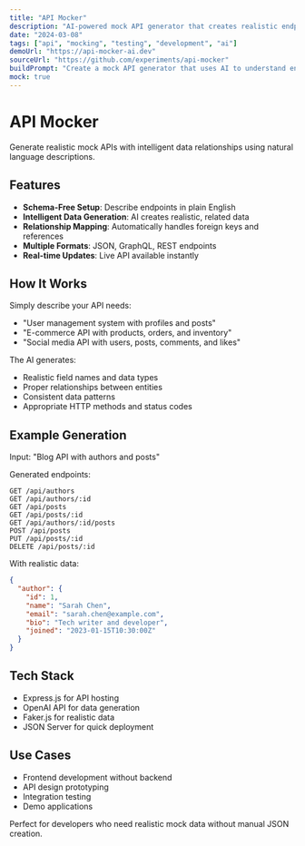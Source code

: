 ```yaml
---
title: "API Mocker"
description: "AI-powered mock API generator that creates realistic endpoints with smart data generation based on schema descriptions"
date: "2024-03-08"
tags: ["api", "mocking", "testing", "development", "ai"]
demoUrl: "https://api-mocker-ai.dev"
sourceUrl: "https://github.com/experiments/api-mocker"
buildPrompt: "Create a mock API generator that uses AI to understand endpoint descriptions and generate realistic JSON responses with proper relationships and data types"
mock: true
---
```


# API Mocker

Generate realistic mock APIs with intelligent data relationships using natural language descriptions.

## Features

- **Schema-Free Setup**: Describe endpoints in plain English
- **Intelligent Data Generation**: AI creates realistic, related data
- **Relationship Mapping**: Automatically handles foreign keys and references
- **Multiple Formats**: JSON, GraphQL, REST endpoints
- **Real-time Updates**: Live API available instantly

## How It Works

Simply describe your API needs:
- "User management system with profiles and posts"
- "E-commerce API with products, orders, and inventory"
- "Social media API with users, posts, comments, and likes"

The AI generates:
- Realistic field names and data types
- Proper relationships between entities
- Consistent data patterns
- Appropriate HTTP methods and status codes

## Example Generation

Input: "Blog API with authors and posts"

Generated endpoints:
```
GET /api/authors
GET /api/authors/:id
GET /api/posts
GET /api/posts/:id
GET /api/authors/:id/posts
POST /api/posts
PUT /api/posts/:id
DELETE /api/posts/:id
```

With realistic data:
```json
{
  "author": {
    "id": 1,
    "name": "Sarah Chen",
    "email": "sarah.chen@example.com",
    "bio": "Tech writer and developer",
    "joined": "2023-01-15T10:30:00Z"
  }
}
```

## Tech Stack

- Express.js for API hosting
- OpenAI API for data generation
- Faker.js for realistic data
- JSON Server for quick deployment

## Use Cases

- Frontend development without backend
- API design prototyping
- Integration testing
- Demo applications

Perfect for developers who need realistic mock data without manual JSON creation.